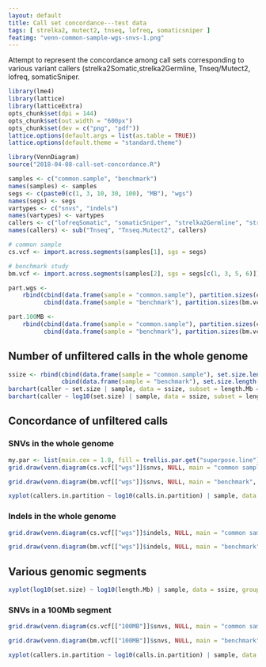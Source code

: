 ```yaml
---
layout: default
title: Call set concordance---test data
tags: [ strelka2, mutect2, tnseq, lofreq, somaticsniper ]
featimg: "venn-common-sample-wgs-snvs-1.png"
---
```


Attempt to represent the concordance among call sets corresponding to various variant callers (strelka2Somatic,strelka2Germline, Tnseq/Mutect2, lofreq, somaticSniper.


```r
library(lme4)
library(lattice)
library(latticeExtra)
opts_chunk$set(dpi = 144)
opts_chunk$set(out.width = "600px")
opts_chunk$set(dev = c("png", "pdf"))
lattice.options(default.args = list(as.table = TRUE))
lattice.options(default.theme = "standard.theme")
```

```r
library(VennDiagram)
source("2018-04-08-call-set-concordance.R")
```

```r
samples <- c("common.sample", "benchmark")
names(samples) <- samples
segs <- c(paste0(c(1, 3, 10, 30, 100), "MB"), "wgs")
names(segs) <- segs
vartypes <- c("snvs", "indels")
names(vartypes) <- vartypes
callers <- c("lofreqSomatic", "somaticSniper", "strelka2Germline", "strelka2Somatic", "Tnseq")
names(callers) <- sub("Tnseq", "Tnseq.Mutect2", callers)
```

```r
# common sample
cs.vcf <- import.across.segments(samples[1], sgs = segs)
```

```r
# benchmark study
bm.vcf <- import.across.segments(samples[2], sgs = segs[c(1, 3, 5, 6)])
```

```r
part.wgs <-
    rbind(cbind(data.frame(sample = "common.sample"), partition.sizes(cs.vcf[["wgs"]]$snvs)),
          cbind(data.frame(sample = "benchmark"), partition.sizes(bm.vcf[["wgs"]]$snvs)))
```

```r
part.100MB <-
    rbind(cbind(data.frame(sample = "common.sample"), partition.sizes(cs.vcf[["100MB"]]$snvs)),
          cbind(data.frame(sample = "benchmark"), partition.sizes(bm.vcf[["100MB"]]$snvs)))
```

## Number of unfiltered calls in the whole genome

```r
ssize <- rbind(cbind(data.frame(sample = "common.sample"), set.size.length(cs.vcf)),
               cbind(data.frame(sample = "benchmark"), set.size.length(bm.vcf)))
barchart(caller ~ set.size | sample, data = ssize, subset = length.Mb == 3235, xlim = c(0, 5e6))
barchart(caller ~ log10(set.size) | sample, data = ssize, subset = length.Mb == 3235, xlim = c(0, 7))
```

## Concordance of unfiltered calls

### SNVs in the whole genome

```r
my.par <- list(main.cex = 1.8, fill = trellis.par.get("superpose.line")$col[seq_along(callers)], col = "gray", cat.cex = 1.4)
grid.draw(venn.diagram(cs.vcf[["wgs"]]$snvs, NULL, main = "common sample", main.cex = my.par$main.cex, fill = my.par$fill, col = my.par$col, cat.cex = my.par$cat.cex))
```

```r
grid.draw(venn.diagram(bm.vcf[["wgs"]]$snvs, NULL, main = "benchmark", main.cex = my.par$main.cex, fill = my.par$fill, col = my.par$col, cat.cex = my.par$cat.cex))
```

```r
xyplot(callers.in.partition ~ log10(calls.in.partition) | sample, data = part.wgs, pch = "|", col = "red", grid = TRUE, cex = 2)
```

### Indels in the whole genome

```r
grid.draw(venn.diagram(cs.vcf[["wgs"]]$indels, NULL, main = "common sample", main.cex = my.par$main.cex, fill = my.par$fill, col = my.par$col, cat.cex = my.par$cat.cex))
```

```r
grid.draw(venn.diagram(bm.vcf[["wgs"]]$indels, NULL, main = "benchmark", main.cex = my.par$main.cex, fill = my.par$fill, col = my.par$col, cat.cex = my.par$cat.cex))
```

## Various genomic segments

```r
xyplot(log10(set.size) ~ log10(length.Mb) | sample, data = ssize, groups = caller, type = "b", lty = 2, auto.key = TRUE, grid = TRUE)
```

### SNVs in a 100Mb segment

```r
grid.draw(venn.diagram(cs.vcf[["100MB"]]$snvs, NULL, main = "common sample", main.cex = my.par$main.cex, fill = my.par$fill, col = my.par$col, cat.cex = my.par$cat.cex))
```

```r
grid.draw(venn.diagram(bm.vcf[["100MB"]]$snvs, NULL, main = "benchmark", main.cex = my.par$main.cex, fill = my.par$fill, col = my.par$col, cat.cex = my.par$cat.cex))
```

```r
xyplot(callers.in.partition ~ log10(calls.in.partition) | sample, data = part.100MB, pch = "|", col = "red", grid = TRUE, cex = 2)
```

